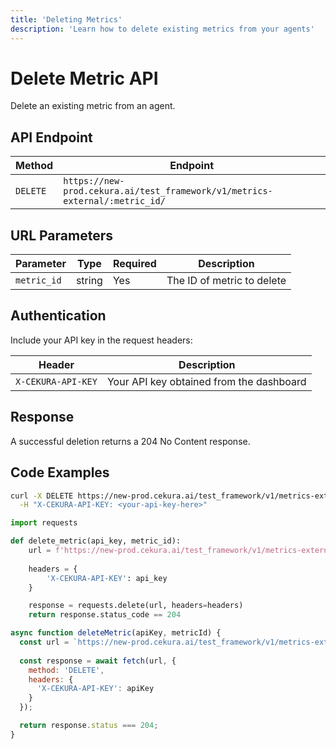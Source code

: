 ---
title: 'Deleting Metrics'
description: 'Learn how to delete existing metrics from your agents'
---

# Delete Metric API

Delete an existing metric from an agent.

## API Endpoint

| Method | Endpoint |
|--------|----------|
| `DELETE` | `https://new-prod.cekura.ai/test_framework/v1/metrics-external/:metric_id/` |

## URL Parameters

| Parameter | Type | Required | Description |
|-----------|------|----------|-------------|
| `metric_id` | string | Yes | The ID of metric to delete |

## Authentication

Include your API key in the request headers:

| Header | Description |
|--------|-------------|
| `X-CEKURA-API-KEY` | Your API key obtained from the dashboard |

## Response

A successful deletion returns a 204 No Content response.

## Code Examples

<CodeGroup>

```bash Curl
curl -X DELETE https://new-prod.cekura.ai/test_framework/v1/metrics-external/:metric_id/ \
  -H "X-CEKURA-API-KEY: <your-api-key-here>"
```

```python Python
import requests

def delete_metric(api_key, metric_id):
    url = f'https://new-prod.cekura.ai/test_framework/v1/metrics-external/{metric_id}/'
    
    headers = {
        'X-CEKURA-API-KEY': api_key
    }

    response = requests.delete(url, headers=headers)
    return response.status_code == 204
```

```javascript JavaScript
async function deleteMetric(apiKey, metricId) {
  const url = `https://new-prod.cekura.ai/test_framework/v1/metrics-external/${metricId}/`;
  
  const response = await fetch(url, {
    method: 'DELETE',
    headers: {
      'X-CEKURA-API-KEY': apiKey
    }
  });

  return response.status === 204;
}
```

</CodeGroup>
